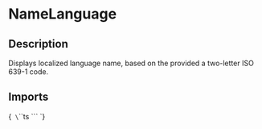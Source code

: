 
<Meta title="Typography/Name/Language" of={NameLanguageStories} />

# NameLanguage

## Description

Displays localized language name, based on the provided a two-letter ISO 639-1 code.

## Imports

<Markdown>{`
\`\`\`ts
\`\`\`
`}</Markdown>

<Primary />

<ArgTypes of={NameLanguage}/>

